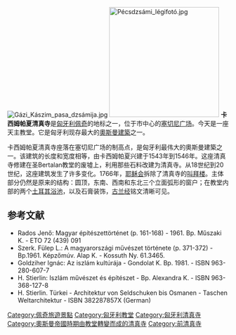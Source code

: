 [[File:Gázi_Kászim_pasa_dzsámija.jpg|thumb]]
[[File:Pécsdzsámi_légifotó.jpg|250px]]
'''卡西姆帕夏清真寺'''是[[匈牙利|匈牙利]][[佩奇|佩奇]]的地标之一，位于市中心的[[塞切尼广场_(佩奇)|塞切尼广场]]。今天是一座天主教堂。它是匈牙利现存最大的[[奧斯曼建築|奧斯曼建築]]之一。

卡西姆帕夏清真寺座落在塞切尼广场的制高点，是匈牙利最伟大的奧斯曼建築之一。该建筑的长度和宽度相等，由卡西姆帕夏兴建于1543年到1546年。这座清真寺修建在圣Bertalan教堂的废墟上，利用那些石料改建为清真寺。从18世纪到20世纪，这座建筑发生了许多变化。1766年，[[耶稣会|耶稣会]]拆除了清真寺的[[叫拜楼|叫拜楼]]。主体部分仍然是原来的结构：圆顶，东南、西南和东北三个立面弧形的窗户；在教堂内部的两个[[土耳其浴池|土耳其浴池]]，以及石膏装饰，[[古兰经|古兰经]]铭文清晰可见。

==参考文献==
* Rados Jenő: Magyar építészettörténet (p. 161-168) - 1961. Bp. Műszaki K. - ETO 72 (439) 091 {{hu}}
* Szerk. Fülep L.: A magyarországi művészet története (p. 371-372) - Bp.1961. Képzőmúv. Alap K. - Kossuth Ny. 61.3465. {{hu}}
* Goldziher Ignác: Az iszlám kultúrája - Gondolat K. Bp. 1981. - ISBN 963-280-607-7 {{hu}}
* H. Stierlin: Iszlám művészet és építészet - Bp. Alexandra K. - ISBN 963-368-127-8 {{hu}}
* H. Stierlin. Türkei - Architektur von Seldschuken bis Osmanen - Taschen Weltarchitektur -  ISBN 382287857X (German)

{{commons-inline|Category:Pécs Mosque Church|Mosque of pasha Qasim}}

{{coord|46|4|37|N|18|13|41|E|display=title}}

[[Category:佩奇旅遊景點|Category:佩奇旅遊景點]]
[[Category:匈牙利教堂|Category:匈牙利教堂]]
[[Category:匈牙利清真寺|Category:匈牙利清真寺]]
[[Category:奧斯曼帝國時期由教堂轉變而成的清真寺|Category:奧斯曼帝國時期由教堂轉變而成的清真寺]]
[[Category:前清真寺|Category:前清真寺]]